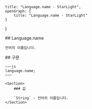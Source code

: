     title: "Language.name - StarLight",
    openGraph: {
        title: "Language.name - StarLight"
    }
}

<Section>
    ## Language.name

    언어의 이름입니다.
</Section>
<Section>
    ## 구문

    ~~~js
    language.name;
    ~~~

    <Section>
        ### 값

        `String` - 언어의 이름입니다.
    </Section>
</Section>